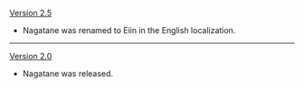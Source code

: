 {{Change History/Header}}
[[Version 2.5]]
* Nagatane was renamed to Eiin in the English localization.
----
[[Version 2.0]]
* Nagatane was released.